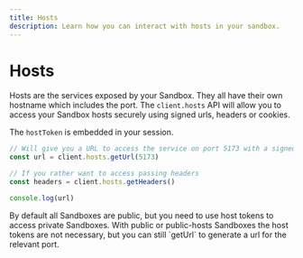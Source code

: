 ```yaml
---
title: Hosts    
description: Learn how you can interact with hosts in your sandbox.
---
```



# Hosts

Hosts are the services exposed by your Sandbox. They all have their own hostname which includes the port. The `client.hosts` API will allow you to access your Sandbox hosts securely using signed urls, headers or cookies.

The `hostToken` is embedded in your session.

```ts
// Will give you a URL to access the service on port 5173 with a signed token
const url = client.hosts.getUrl(5173)

// If you rather want to access passing headers
const headers = client.hosts.getHeaders()

console.log(url)
```

<Callout>
By default all Sandboxes are public, but you need to use host tokens to access private Sandboxes. With public or public-hosts Sandboxes the host tokens are not necessary, but you can still `getUrl` to generate a url for the relevant port.
</Callout>
